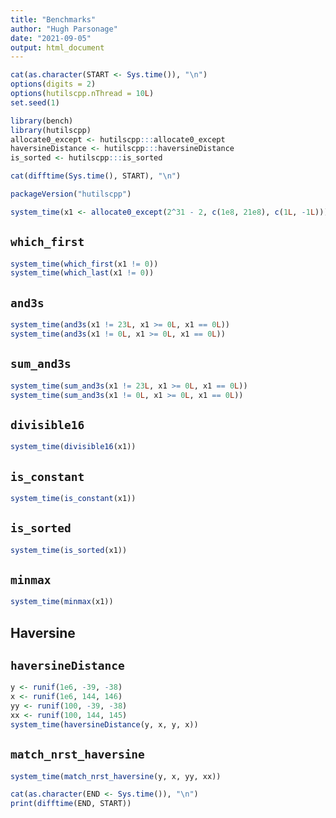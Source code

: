 ```yaml
---
title: "Benchmarks"
author: "Hugh Parsonage"
date: "2021-09-05"
output: html_document
---
```


```r
cat(as.character(START <- Sys.time()), "\n")
options(digits = 2)
options(hutilscpp.nThread = 10L)
set.seed(1)
```

```r
library(bench)
library(hutilscpp)
allocate0_except <- hutilscpp:::allocate0_except
haversineDistance <- hutilscpp:::haversineDistance
is_sorted <- hutilscpp:::is_sorted
```

```r
cat(difftime(Sys.time(), START), "\n")
```

```r
packageVersion("hutilscpp")
```


```r
system_time(x1 <- allocate0_except(2^31 - 2, c(1e8, 21e8), c(1L, -1L)))
```

## `which_first`

```r
system_time(which_first(x1 != 0))
system_time(which_last(x1 != 0))
```

## `and3s`

```r
system_time(and3s(x1 != 23L, x1 >= 0L, x1 == 0L))
system_time(and3s(x1 != 0L, x1 >= 0L, x1 == 0L))
```

## `sum_and3s`

```r
system_time(sum_and3s(x1 != 23L, x1 >= 0L, x1 == 0L))
system_time(sum_and3s(x1 != 0L, x1 >= 0L, x1 == 0L))
```


## `divisible16`

```r
system_time(divisible16(x1))
```

## `is_constant`

```r
system_time(is_constant(x1))
```

## `is_sorted`

```r
system_time(is_sorted(x1))
```

## `minmax`

```r
system_time(minmax(x1))
```

## Haversine

## `haversineDistance`

```r
y <- runif(1e6, -39, -38)
x <- runif(1e6, 144, 146)
yy <- runif(100, -39, -38)
xx <- runif(100, 144, 145)
system_time(haversineDistance(y, x, y, x))
```

## `match_nrst_haversine`

```r
system_time(match_nrst_haversine(y, x, yy, xx))
```



```r
cat(as.character(END <- Sys.time()), "\n")
print(difftime(END, START))
```



